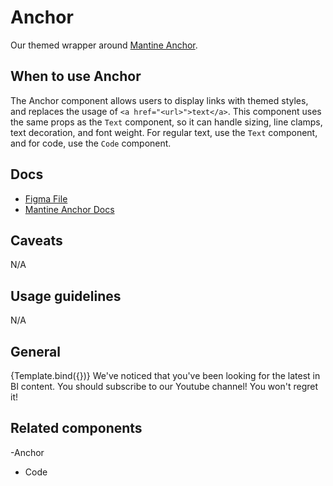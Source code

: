
<Meta title="Anchor" component={Anchor} />


# Anchor

Our themed wrapper around [Mantine Anchor](https://mantine.dev/core/anchor/).

## When to use Anchor

The Anchor component allows users to display links with themed styles, and replaces the usage of `<a href="<url>">text</a>`. This component uses the same props as the `Text` component, so it can handle sizing, line clamps, text decoration, and font weight. For regular text, use the `Text` component, and for code, use the `Code` component.

## Docs

- [Figma File](https://www.figma.com/file/h6aMN8H67eu2w8wmDngfnM/Foundation-%2F-text?type=design&node-id=5-70&mode=design&t=9Sh3xAM7HsIZIN1z-11)
- [Mantine Anchor Docs](https://mantine.dev/core/anchor/)

## Caveats

N/A

## Usage guidelines

N/A

## General

<Canvas>
  <Story name="Default" args={{
    children: "You should subscribe to our Youtube channel!",
    underline: false,
    italic: false,
    strikethrough: false,
    weight: "normal",
    lineClamp: -1,
    align: "unset",
  }}
         argTypes={
           {
             children: {
               control: {
                 type: "text"
               }
             },
             size: {
               options: ["xs", "sm", "md", "lg", "xl"],
               control: { type: 'inline-radio' }
             },
             weight: {
               options: ["normal", "bold"],
               control: { type: 'inline-radio' }
             },
             align: {
               options: ["unset", "left", "right", "center"],
               control: { type: 'select' }
             }
           }
         }
  >
    {Template.bind({})}
  </Story>
</Canvas>

<Canvas>
  <Story name="Using in conjunction with Text"
  >
    <Text span>We've noticed that you've been looking for the latest in BI content. </Text>
    <Anchor href="https://www.youtube.com/@metabasedata">You should subscribe to our Youtube channel!</Anchor>
    <Text span> You won't regret it!</Text>
  </Story>
</Canvas>

## Related components

-Anchor
- Code
